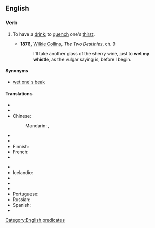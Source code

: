 ==English==

===Verb===
{{head|en|verb|head=[[wet]] [[one]][['s]] [[whistle]]}}

# {{context|idiomatic|lang=en}} To have a [[drink]]; to [[quench]] one's [[thirst]].
#* '''1876''', [[w:Wilkie Collins|Wilkie Collins]], ''The Two Destinies'', ch. 9:
#*: I'll take another glass of the sherry wine, just to '''wet my whistle''', as the vulgar saying is, before I begin.

====Synonyms====
* [[wet one's beak]]

====Translations====
{{trans-top|to have drink}}
* {{trreq|ar}}
* {{trreq|hy}}
* Chinese:
*: Mandarin: {{t|cmn|润喉|sc=Hani}}, {{t|cmn|解渴|sc=Hani}}
* {{trreq|cs}}
* {{trreq|nl}}
* Finnish: {{t-|fi|kostuttaa kurkkuaan}}
* French: {{t+|fr|affûter}}
* {{trreq|de}}
{{trans-mid}}
* {{trreq|hi}}
* Icelandic: {{t-|is|væta kverkarnar}}
* {{trreq|it}}
* {{trreq|ja}}
* {{trreq|ko}}
* Portuguese: {{t-|pt|molhar a garganta}}
* Russian: {{t-|ru|промочить горло}}
* Spanish: {{t-|es|apagar la sed}}
* {{trreq|vi}}
{{trans-bottom}}

[[Category:English predicates]]